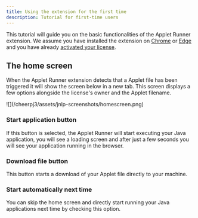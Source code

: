 ```yaml
---
title: Using the extension for the first time
description: Tutorial for first-time users
---
```


This tutorial will guide you on the basic functionalities of the Applet Runner extension. We assume you have installed the extension on [Chrome](/cheerpj-jnlp-runner/getting-started/install-chrome) or [Edge](/cheerpj-jnlp-runner/getting-started/install-edge) and you have already [activated your license](/cheerpj-jnlp-runner/getting-started/licensing).

## The home screen

When the Applet Runner extension detects that a Applet file has been triggered it will show the screen below in a new tab. This screen displays a few options alongside the license's owner and the Applet filename.

<div class="mx-24">![](/cheerpj3/assets/jnlp-screenshots/homescreen.png)</div>

### Start application button

If this button is selected, the Applet Runner will start executing your Java application, you will see a loading screen and after just a few seconds you will see your application running in the browser.

### Download file button

This button starts a download of your Applet file directly to your machine.

### Start automatically next time

You can skip the home screen and directly start running your Java applications next time by checking this option.
